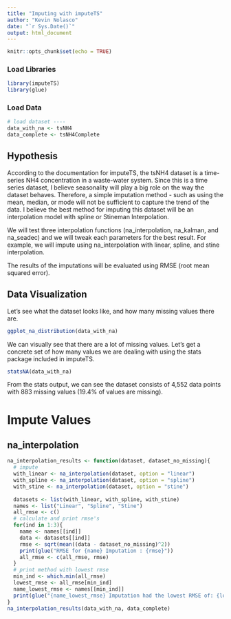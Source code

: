 ```yaml
---
title: "Imputing with imputeTS"
author: "Kevin Nolasco"
date: "`r Sys.Date()`"
output: html_document
---
```


```r
knitr::opts_chunk$set(echo = TRUE)
```

### Load Libraries

```r
library(imputeTS)
library(glue)
```


### Load Data

```r
# load dataset ----
data_with_na <- tsNH4
data_complete <- tsNH4Complete
```

## Hypothesis

According to the documentation for imputeTS, the tsNH4 dataset is a time-series NH4 concentration in a waste-water system. Since this is a time series dataset, I believe seasonality will play a big role on the way the dataset behaves. Therefore, a simple imputation method - such as using the mean, median, or mode will not be sufficient to capture the trend of the data. I believe the best method for imputing this dataset will be an interpolation model with spline or Stineman Interpolation.

We will test three interpolation functions (na_interpolation, na_kalman, and na_seadec) and we will tweak each parameters for the best result. For example, we will impute using na_interpolation with linear, 
spline, and stine interpolation.

The results of the imputations will be evaluated using RMSE (root mean squared error).

## Data Visualization
Let's see what the dataset looks like, and how many missing values there are.

```r
ggplot_na_distribution(data_with_na)

```

We can visually see that there are a lot of missing values. Let's get a concrete set of how many values we are dealing with using the stats package included in imputeTS.

```r
statsNA(data_with_na)
```

From the stats output, we can see the dataset consists of 4,552 data points with 883 missing values (19.4% of values are missing).

# Impute Values

## na_interpolation

```r
na_interpolation_results <- function(dataset, dataset_no_missing){
  # impute
  with_linear <- na_interpolation(dataset, option = "linear")
  with_spline <- na_interpolation(dataset, option = "spline")
  with_stine <- na_interpolation(dataset, option = "stine")
  
  datasets <- list(with_linear, with_spline, with_stine)
  names <- list("Linear", "Spline", "Stine")
  all_rmse <- c()
  # calculate and print rmse's
  for(ind in 1:3){
    name <- names[[ind]]
    data <- datasets[[ind]]
    rmse <- sqrt(mean((data - dataset_no_missing)^2))
    print(glue("RMSE for {name} Imputation : {rmse}"))
    all_rmse <- c(all_rmse, rmse)
  }
  # print method with lowest rmse
  min_ind <- which.min(all_rmse)
  lowest_rmse <- all_rmse[min_ind]
  name_lowest_rmse <- names[[min_ind]]
  print(glue("{name_lowest_rmse} Imputation had the lowest RMSE of: {lowest_rmse}"))
}
na_interpolation_results(data_with_na, data_complete)
```


